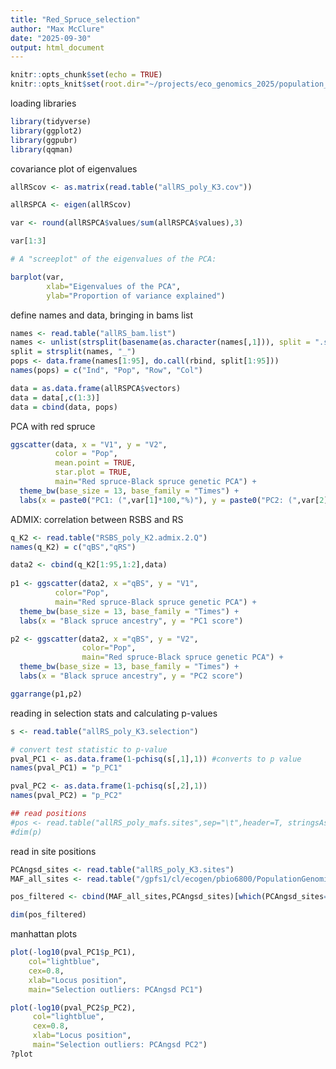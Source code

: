 ```yaml
---
title: "Red_Spruce_selection"
author: "Max McClure"
date: "2025-09-30"
output: html_document
---
```


```r
knitr::opts_chunk$set(echo = TRUE)
knitr::opts_knit$set(root.dir="~/projects/eco_genomics_2025/population_genomics/myresults/ANGSD/PCA_ADMIX/")
```

loading libraries
```r
library(tidyverse)
library(ggplot2)
library(ggpubr)
library(qqman)
```

covariance plot of eigenvalues
```r
allRScov <- as.matrix(read.table("allRS_poly_K3.cov"))

allRSPCA <- eigen(allRScov)

var <- round(allRSPCA$values/sum(allRSPCA$values),3)

var[1:3]

# A "screeplot" of the eigenvalues of the PCA:

barplot(var, 
        xlab="Eigenvalues of the PCA", 
        ylab="Proportion of variance explained")
```

define names and data, bringing in bams list
```r
names <- read.table("allRS_bam.list")
names <- unlist(strsplit(basename(as.character(names[,1])), split = ".sorted.rmdup.bam"))
split = strsplit(names, "_")
pops <- data.frame(names[1:95], do.call(rbind, split[1:95]))
names(pops) = c("Ind", "Pop", "Row", "Col")

data = as.data.frame(allRSPCA$vectors)
data = data[,c(1:3)]
data = cbind(data, pops)

```


PCA with red spruce
```r

ggscatter(data, x = "V1", y = "V2",
          color = "Pop",
          mean.point = TRUE,
          star.plot = TRUE,
          main="Red spruce-Black spruce genetic PCA") +
  theme_bw(base_size = 13, base_family = "Times") +
  labs(x = paste0("PC1: (",var[1]*100,"%)"), y = paste0("PC2: (",var[2]*100,"%)"))
```

ADMIX: correlation between RSBS and RS
```r
q_K2 <- read.table("RSBS_poly_K2.admix.2.Q")
names(q_K2) = c("qBS","qRS")

data2 <- cbind(q_K2[1:95,1:2],data)
  
p1 <- ggscatter(data2, x ="qBS", y = "V1",
          color="Pop",
          main="Red spruce-Black spruce genetic PCA") +
  theme_bw(base_size = 13, base_family = "Times") +
  labs(x = "Black spruce ancestry", y = "PC1 score")

p2 <- ggscatter(data2, x ="qBS", y = "V2",
                color="Pop",
                main="Red spruce-Black spruce genetic PCA") +
  theme_bw(base_size = 13, base_family = "Times") +
  labs(x = "Black spruce ancestry", y = "PC2 score")

ggarrange(p1,p2)

```

reading in selection stats and calculating p-values
```r
s <- read.table("allRS_poly_K3.selection")

# convert test statistic to p-value
pval_PC1 <- as.data.frame(1-pchisq(s[,1],1)) #converts to p value
names(pval_PC1) = "p_PC1"

pval_PC2 <- as.data.frame(1-pchisq(s[,2],1))
names(pval_PC2) = "p_PC2"

## read positions
#pos <- read.table("allRS_poly_mafs.sites",sep="\t",header=T, stringsAsFactors=T)
#dim(p)
```

read in site positions
```r
PCAngsd_sites <- read.table("allRS_poly_K3.sites")
MAF_all_sites <- read.table("/gpfs1/cl/ecogen/pbio6800/PopulationGenomics/ANGSD/allRS_poly.mafs.gz", header=T)

pos_filtered <- cbind(MAF_all_sites,PCAngsd_sites)[which(PCAngsd_sites==1),]

dim(pos_filtered)
```

manhattan plots
```r
plot(-log10(pval_PC1$p_PC1), 
    col="lightblue", 
    cex=0.8, 
    xlab="Locus position", 
    main="Selection outliers: PCAngsd PC1")

plot(-log10(pval_PC2$p_PC2), 
     col="lightblue", 
     cex=0.8, 
     xlab="Locus position", 
     main="Selection outliers: PCAngsd PC2")
?plot

```

